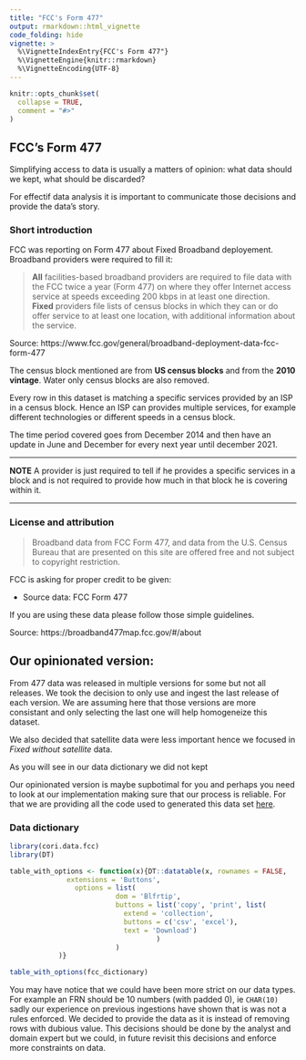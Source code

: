 ```yaml
---
title: "FCC's Form 477"
output: rmarkdown::html_vignette
code_folding: hide
vignette: >
  %\VignetteIndexEntry{FCC's Form 477"}
  %\VignetteEngine{knitr::rmarkdown}
  %\VignetteEncoding{UTF-8}
---
```


```r
knitr::opts_chunk$set(
  collapse = TRUE,
  comment = "#>"
)
```

## FCC's Form 477

Simplifying access to data is usually a matters of opinion: what data should we kept, what should be discarded?

For effectif data analysis it is important to communicate those decisions and provide the data's story. 

### Short introduction

FCC was reporting on Form 477 about Fixed Broadband deployement. 
Broadband providers were required to fill it: 

> **All** facilities-based broadband providers are required to file data with the FCC twice a year (Form 477) on where they offer Internet access service at speeds exceeding 200 kbps in at least one direction.  
> **Fixed** providers file lists of census blocks in which they can or do offer service to at least one location, with additional information about the service.

Source: https://www.fcc.gov/general/broadband-deployment-data-fcc-form-477

The census block mentioned are from **US census blocks** and from the **2010 vintage**.
Water only census blocks are also removed. 

Every row in this dataset is matching a specific services provided by an ISP in a census block. 
Hence an ISP can provides multiple services, for example different technologies or different speeds in a census block. 

The time period covered goes from December 2014 and then have an update in June and December for every next year until december 2021.  

<hr>
**NOTE**
A provider is just required to tell if he provides a specific services in a block and is not required to provide how much in that block he is covering within it.   
<hr>

### License and attribution 

> Broadband data from FCC Form 477, and data from the U.S. Census Bureau that are presented on this site are offered free and not subject to copyright restriction. 

FCC is asking for proper credit to be given: 

* Source data: FCC Form 477

If you are using these data please follow those simple guidelines.

Source: https://broadband477map.fcc.gov/#/about

## Our opinionated version: 

From 477 data was released in multiple versions for some but not all releases.
We took the decision to only use and ingest the last release of each version. 
We are assuming here that those versions are more consistant and only selecting the last one will help homogeneize this dataset.

We also decided that satellite data were less important hence we focused in *Fixed without satellite* data.

As you will see in our data dictionary we did not kept  

Our opinionated version is maybe supbotimal for you and perhaps you need to look at our implementation making sure that our process is reliable.
For that we are providing all the code used to generated this data set [here](https://github.com/ruralinnovation/cori.data.fcc/blob/main/data-raw/f477.R).   

### Data dictionary 

```r
library(cori.data.fcc)
library(DT)

table_with_options <- function(x){DT::datatable(x, rownames = FALSE,
              extensions = 'Buttons',
                options = list(
                          dom = 'Blfrtip',
                          buttons = list('copy', 'print', list(
                            extend = 'collection',
                            buttons = c('csv', 'excel'),
                            text = 'Download')
                                    )
                          )
            )}

table_with_options(fcc_dictionary)
```


You may have notice that we could have been more strict on our data types.
For example an FRN should be 10 numbers (with padded 0), ie `CHAR(10)` sadly our experience on previous 
ingestions have shown that is was not a rules enforced. 
We decided to provide the data as it is instead of removing rows with dubious value. 
This decisions should be done by the analyst and domain expert but we could, 
in future revisit this decisions and enforce more constraints on data. 


